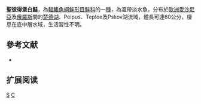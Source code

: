 {{Speciesbox 
| taxon = Coregonus maraenoides
| status = NE
| status_system = IUCN3.1
| authority = [[Berg|Berg]], 1916
| synonyms = *''Coregonus lavaretus maraenoides'', Berg, 1916
}}

'''聖彼得堡白鮭'''，為[[輻鰭魚綱|輻鰭魚綱]][[鮭形目|鮭形目]][[鮭科|鮭科]]的一[[種|種]]，為溫帶淡水魚，分布於[[歐洲|歐洲]][[愛沙尼亞|愛沙尼亞]]及[[俄羅斯|俄羅斯]]間的[[楚德湖|楚德湖]]、Peipus、Teploe及Pskov湖流域，體長可達60公分，棲息在底中層水域，生活習性不明。

==參考文献==
*{{FishBase_species|genus=Coregonus|species=maraenoides|year=2015|month=10}}

== 扩展阅读 ==
{{refbegin}}
{{wikispecies-inline|Coregonus maraenoides|聖彼得堡白鮭}}
{{refend}}
{{Taxonbar|from=Q1836045}}

[[Category:白鮭屬|S]]
[[Category:1916年描述的魚類|C]]